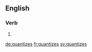 ==English==

===Verb===
{{head|en|verb form}}

# {{en-third-person singular of|quantize}}

[[de:quantizes]]
[[fr:quantizes]]
[[sv:quantizes]]